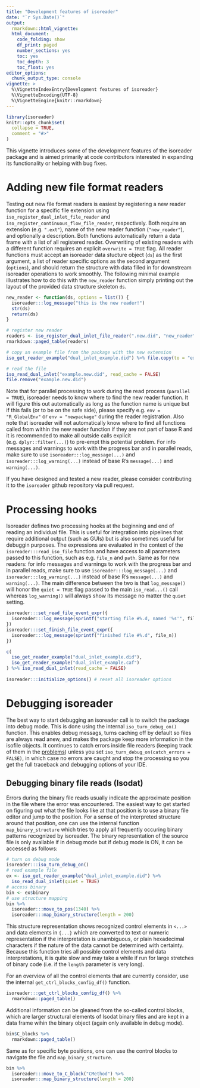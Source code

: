 ```yaml
---
title: "Development features of isoreader"
date: "`r Sys.Date()`"
output: 
  rmarkdown::html_vignette:
  html_document:
    code_folding: show
    df_print: paged
    number_sections: yes
    toc: yes
    toc_depth: 3
    toc_float: yes
editor_options:
  chunk_output_type: console
vignette: >
  %\VignetteIndexEntry{Development features of isoreader}
  %\VignetteEncoding{UTF-8}
  %\VignetteEngine{knitr::rmarkdown}
---
```


```r
library(isoreader)
knitr::opts_chunk$set(
  collapse = TRUE,
  comment = "#>"
)
```

This vignette introduces some of the development features of the isoreader package and is aimed primarily at code contributors interested in expanding its functionality or helping with bug fixes.

# Adding new file format readers

Testing out new file format readers is easiest by registering a new reader function for a specific file extension using `iso_register_dual_inlet_file_reader` and `iso_register_continuous_flow_file_reader`, respectively. Both require an extension (e.g. `".ext"`), name of the new reader function (`"new_reader"`), and optionally a description. Both functions automatically return a data frame with a list of all registered reader. Overwriting of existing readers with a different function requires an explicit `overwrite = TRUE` flag. All reader functions must accept an isoreader data stucture object (`ds`) as the first argument, a list of reader specific options as the second argument (`options`), and should return the structure with data filled in for downstream isoreader operations to work smoothly. The following minimal example illustrates how to do this with the `new_reader` function simply printing out the layout of the provided data structure skeleton `ds`.

```r
new_reader <- function(ds, options = list()) {
  isoreader:::log_message("this is the new reader!")
  str(ds)
  return(ds)
}

# register new reader
readers <- iso_register_dual_inlet_file_reader(".new.did", "new_reader")
rmarkdown::paged_table(readers)

# copy an example file from the package with the new extension
iso_get_reader_example("dual_inlet_example.did") %>% file.copy(to = "example.new.did")

# read the file
iso_read_dual_inlet("example.new.did", read_cache = FALSE)
file.remove("example.new.did")
```

Note that for parallel processing to work during the read process (`parallel = TRUE`), isoreader needs to know where to find the new reader function. It will figure this out automatically as long as the function name is unique but if this fails (or to be on the safe side), please specify e.g. `env = "R_GlobalEnv"` or `env = "newpackage"` during the reader registration. Also note that isoreader will not automatically know where to find all functions called from within the new reader function if they are not part of base R and it is recommended to make all outside calls explicit (e.g. `dplyr::filter(...)`) to pre-empt this potential problem. For info messages and warnings to work with the progress bar and in parallel reads, make sure to use `isoreader:::log_message(...)` and `isoreader:::log_warning(...)` instead of base R's `message(...)` and `warning(...)`.

If you have designed and tested a new reader, please consider contributing it to the `isoreader` github repository via pull request.

# Processing hooks

Isoreader defines two processing hooks at the beginning and end of reading an individual file. This is useful for integration into pipelines that require additional output (such as GUIs) but is also sometimes useful for debuggin purposes. The expressions are evaluated in the context of the `isoreader:::read_iso_file` function and have access to all parameters passed to this function, such as e.g. `file_n` and `path`. Same as for new readers: for info messages and warnings to work with the progress bar and in parallel reads, make sure to use `isoreader:::log_message(...)` and `isoreader:::log_warning(...)` instead of base R's `message(...)` and `warning(...)`. The main difference between the two is that `log_message()` will honor the `quiet = TRUE` flag passed to the main `iso_read...()` call whereas `log_warning()` will always show its message no matter the `quiet` setting.

```r
isoreader:::set_read_file_event_expr({ 
  isoreader:::log_message(sprintf("starting file #%.d, named '%s'", file_n, basename(path))) 
})
isoreader:::set_finish_file_event_expr({ 
  isoreader:::log_message(sprintf("finished file #%.d", file_n)) 
})

c(
  iso_get_reader_example("dual_inlet_example.did"),
  iso_get_reader_example("dual_inlet_example.caf")
) %>% iso_read_dual_inlet(read_cache = FALSE)
  
isoreader:::initialize_options() # reset all isoreader options
```


# Debugging isoreader

The best way to start debugging an isoreader call is to switch the package into debug mode. This is done using the internal `iso_turn_debug_on()` function. This enables debug messags, turns caching off by default so files are always read anew, and makes the package keep more information in the isofile objects. It continues to catch errors inside file readers (keeping track of them in the [problems](operations.html#dealing-with-file-read-problems)) unless you set `iso_turn_debug_on(catch_errors = FALSE)`, in which case no errors are caught and stop the processing so you get the full traceback and debugging options of your IDE.

## Debugging binary file reads (Isodat)

Errors during the binary file reads usually indicate the approximate position in the file where the error was encountered. The easiest way to get started on figuring out what the file looks like at that position is to use a binary file editor and jump to the position. For a sense of the interpreted structure around that position, one can use the internal function `map_binary_structure` which tries to apply all frequently occuring binary patterns recognized by isoreader. The binary representation of the source file is only available if in debug mode but if debug mode is ON, it can be accessed as follows:

```r
# turn on debug mode
isoreader:::iso_turn_debug_on() 
# read example file
ex <- iso_get_reader_example("dual_inlet_example.did") %>%  
  iso_read_dual_inlet(quiet = TRUE)
# access binary
bin <- ex$binary
# use structure mapping
bin %>%
  isoreader:::move_to_pos(1340) %>%
  isoreader:::map_binary_structure(length = 200)
```

This structure representation shows recognized control elements in `<...>` and data elements in `{...}` which are converted to text or numeric representation if the interpretation is unambiguous, or plain hexadecimal characters if the nature of the data cannot be determined with certainty. Because this function tries all possible control elements and data interpretations, it is quite slow and may take a while if run for large stretches of binary code (i.e. if the `length` parameter is very long).

For an overview of all the control elements that are currently consider, use the internal `get_ctrl_blocks_config_df()` function.

```r
isoreader:::get_ctrl_blocks_config_df() %>% 
  rmarkdown::paged_table()
```

Additional information can be gleaned from the so-called control blocks, which are larger structural elements of Isodat binary files and are kept in a data frame wihin the binary object (again only available in debug mode). 

```r
bin$C_blocks %>% 
  rmarkdown::paged_table()
```

Same as for specific byte positions, one can use the control blocks to navigate the file and `map_binary_structure`.

```r
bin %>% 
  isoreader:::move_to_C_block("CMethod") %>% 
  isoreader:::map_binary_structure(length = 200)
```

